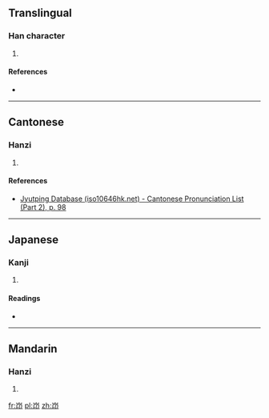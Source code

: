 ==Translingual==

===Han character===
{{Han char|rn=46|rad=山|as=04|sn=7|four=|canj=山竹女中 (UHVL)|ids=⿱[[山]][[卬]]}}

# {{defn|Han|sort=山04}}

====References====
* {{Han ref|kx=0308.100|dkj=07920|dj=0607.290|hdz=10764.170|uh=5C87|ud=23687}}

----

==Cantonese==

===Hanzi===
{{yue-hanzi|jyut=[[ngong4]], [[ong4]]|y=ngong4, ong4}}

# {{defn|lang=yue|sort=山04}}

====References====
* [http://www.iso10646hk.net/jp/document/download.jsp Jyutping Database (iso10646hk.net) - Cantonese Pronunciation List (Part 2), p. 98]

----

==Japanese==

===Kanji===
{{ja-kanji|grade=|rs=山04}}

# {{defn|lang=ja|sort=山04}}

====Readings====
* {{ja-readings|on=[[ごう]] (gō)|kun=[[やまのたきいさま]] (yamanotakiisama)}}

----

==Mandarin==

===Hanzi===
{{cmn-hanzi|pin=[[áng]] ([[ang2]])|wg=ang<sup>2</sup>}}

# {{defn|lang=cmn|sort=山04}}

[[fr:岇]]
[[pl:岇]]
[[zh:岇]]